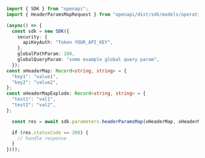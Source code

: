 ```typescript showLineNumbers copy filename="Header Params Map usage example"
import { SDK } from "openapi";
import { HeaderParamsMapRequest } from "openapi/dist/sdk/models/operations";

(async() => {
  const sdk = new SDK({
    security: {
      apiKeyAuth: "Token YOUR_API_KEY",
    },
    globalPathParam: 100,
    globalQueryParam: "some example global query param",
  });
const xHeaderMap: Record<string, string> = {
  "key1": "value1",
  "key2": "value2",
};
const xHeaderMapExplode: Record<string, string> = {
  "test1": "val1",
  "test2": "val2",
};

  const res = await sdk.parameters.headerParamsMap(xHeaderMap, xHeaderMapExplode);

  if (res.statusCode == 200) {
    // handle response
  }
})();
```
